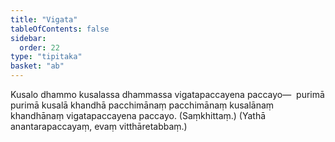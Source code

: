 ```yaml
---
title: "Vigata"
tableOfContents: false
sidebar:
  order: 22
type: "tipitaka"
basket: "ab"
---
```



<DynamicBreadcrumb />

<Division number="301">

<Paragraph number="1002">
Kusalo dhammo kusalassa dhammassa vigatapaccayena paccayo—  purimā purimā kusalā khandhā pacchimānaṃ pacchimānaṃ kusalānaṃ khandhānaṃ vigatapaccayena paccayo. (Saṃkhittaṃ.)

</Paragraph>
</Division>

<Paragraph number="1003" type="center">
(Yathā anantarapaccayaṃ, evaṃ vitthāretabbaṃ.)
</Paragraph>
